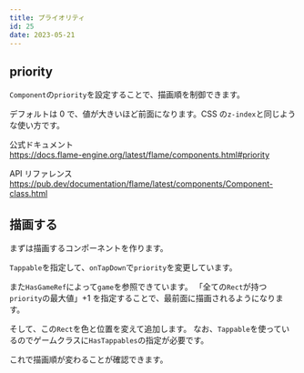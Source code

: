 ```yaml
---
title: プライオリティ
id: 25
date: 2023-05-21
---
```



## priority

`Component`の`priority`を設定することで、描画順を制御できます。

デフォルトは 0 で、値が大きいほど前面になります。CSS の`z-index`と同じような使い方です。

公式ドキュメント  
https://docs.flame-engine.org/latest/flame/components.html#priority

API リファレンス  
https://pub.dev/documentation/flame/latest/components/Component-class.html

## 描画する

まずは描画するコンポーネントを作ります。

`Tappable`を指定して、`onTapDown`で`priority`を変更しています。

また`HasGameRef`によって`game`を参照できています。
「全ての`Rect`が持つ`priority`の最大値」+1 を指定することで、最前面に描画されるようになります。

<ExampleCode file="priority/game.dart" label="priority1" />

そして、この`Rect`を色と位置を変えて追加します。
なお、`Tappable`を使っているのでゲームクラスに`HasTappables`の指定が必要です。

<ExampleCode file="priority/game.dart" label="priority2" />

これで描画順が変わることが確認できます。
